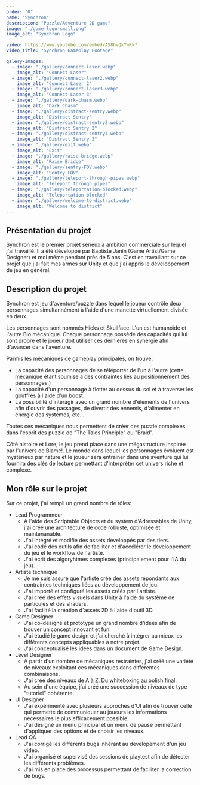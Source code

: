 ```yaml
---
order: "0"
name: "Synchron"
description: "Puzzle/Adventure 2D game"
image: "./game-logo-small.png"
image_alt: "Synchron Logo"

video: https://www.youtube.com/embed/AS8hvQkYmRk?
video_title: "Synchron Gameplay Footage"

galery-images:
  - image: "./gallery/connect-laser.webp"
    image_alt: "Connect Laser"
  - image: "./gallery/connect-laser2.webp"
    image_alt: "Connect Laser 2"
  - image: "./gallery/connect-laser3.webp"
    image_alt: "Connect Laser 3"
  - image: "./gallery/dark-chasm.webp"
    image_alt: "Dark Chasm"
  - image: "./gallery/distract-sentry.webp"
    image_alt: "Distract Sentry"
  - image: "./gallery/distract-sentry2.webp"
    image_alt: "Distract Sentry 2"
  - image: "./gallery/distract-sentry3.webp"
    image_alt: "Distract Sentry 3"
  - image: "./gallery/exit.webp"
    image_alt: "Exit"
  - image: "./gallery/raise-bridge.webp"
    image_alt: "Raise Bridge"
  - image: "./gallery/sentry-FOV.webp"
    image_alt: "Sentry FOV"
  - image: "./gallery/teleport-through-pipes.webp"
    image_alt: "Teleport through pipes"
  - image: "./gallery/teleportation-blocked.webp"
    image_alt: "Teleportation blocked"
  - image: "./gallery/welcome-to-district.webp"
    image_alt: "Welcome to district"
---
```


## Présentation du projet

Synchron est le premier projet sérieux à ambition commerciale sur lequel j'ai travaillé.
Il a été développé par Baptiste Janin (Game Artist/Game Designer) et moi même pendant près de 5 ans.
C'est en travaillant sur ce projet que j'ai fait mes armes sur Unity et que j'ai appris le développement de jeu en général.

## Description du projet

Synchron est jeu d'aventure/puzzle dans lequel le joueur contrôle deux personnages simultannément à l'aide d'une manette virtuellement divisée en deux.

Les personnages sont nommés Hicks et Skullface. L'un est humanoïde et l'autre Bio mécanique.
Chaque personnage possède des capacités qui lui sont propre et le joueur doit utiliser ces dernières en synergie afin d'avancer dans l'aventure.

Parmis les mécaniques de gameplay principales, on trouve:

- La capacité des personnages de se téléporter de l'un à l'autre (cette mécanique étant soumise à des contraintes liés au positionnement des personnages.)
- La capacité d'un personnage à flotter au dessus du sol et à traverser les gouffres à l'aide d'un boost.
- La possibilité d'intéragir avec un grand nombre d'élements de l'univers afin d'ouvrir des passages, de divertir des ennemis, d'alimenter en énergie des systèmes, etc...

Toutes ces mécaniques nous permettent de créer des puzzle complexes dans l'esprit des puzzle de "The Talos Principle" ou "Braid".

Côté histoire et Lore, le jeu prend place dans une mégastructure inspirée par l'univers de Blame!.
Le monde dans lequel les personnages évoluent est mystérieux par nature et le joueur sera entrainer dans une aventure qui lui fournira des clés de lecture permettant d'interpréter cet univers riche et complexe.

## Mon rôle sur le projet

Sur ce projet, j'ai rempli un grand nombre de rôles:

- Lead Programmeur
  - A l'aide des Scriptable Objects et du system d'Adressables de Unity, j'ai créé une architecture de code robuste, optimisée et maintenanable.
  - J'ai intégré et modifié des assets développés par des tiers.
  - J'ai codé des outils afin de faciliter et d'accélérer le développement du jeu et le workflow de l'artiste.
  - J'ai écrit des algoryhtmes complexes (principalement pour l'IA du jeu).
- Artiste technique
  - Je me suis assuré que l'artiste créé des assets répondants aux contraintes techniques liées au développement de jeu.
  - J'ai importé et configuré les assets créés par l'artiste.
  - J'ai créé des effets visuels dans Unity à l'aide du système de particules et des shaders.
  - J'ai facilité la création d'assets 2D à l'aide d'outil 3D.
- Game Designer
  - J'ai co-designé et prototypé un grand nombre d'idées afin de trouver un concept innovant et fun.
  - J'ai étudié le game design et j'ai cherché à intégrer au mieux les différents concepts appliquables à notre projet.
  - J'ai conceptualisé les idées dans un document de Game Design.
- Level Designer
  - A partir d'un nombre de mécaniques restraintes, j'ai créé une variété de niveaux exploitant ces mécaniques dans différentes combinaisons.
  - J'ai créé des niveaux de A à Z. Du whiteboxing au polish final.
  - Au sein d'une équipe, j'ai créé une succession de niveaux de type \"tutoriel\" cohérente.
- UI Designer
  - J'ai expérimenté avec plusieurs approches d'UI afin de trouver celle qui permette de communiquer au joueurs les informations nécessaires le plus efficacement possible.
  - J'ai designé un menu principal et un menu de pause permettant d'appliquer des options et de choisir les niveaux.
- Lead QA
  - J'ai corrigé les différents bugs inhérant au developement d'un jeu vidéo.
  - J'ai organisé et supervisé des sessions de playtest afin de détecter les différents problèmes.
  - J'ai mis en place des processus permettant de faciliter la correction de bugs.
